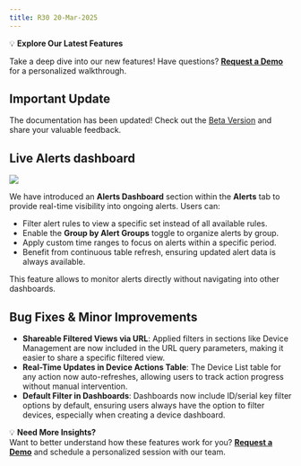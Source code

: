```yaml
---
title: R30 20-Mar-2025
---
```


💡 **Explore Our Latest Features** 

Take a deep dive into our new features! Have questions? [**Request a Demo**](https://cal.com/kraviteja/bytebeam-101) for a personalized walkthrough.

## Important Update

<Note>The documentation has been updated! Check out the [Beta Version](https://bytebeamio.mintlify.app/getting-started/signup) and share your valuable feedback.</Note>

## Live Alerts dashboard

![](/assets/alertsdashboard.png)

We have introduced an **Alerts Dashboard** section within the **Alerts** tab to provide real-time visibility into ongoing alerts. Users can:

  - Filter alert rules to view a specific set instead of all available rules.
  - Enable the **Group by Alert Groups** toggle to organize alerts by group.
  - Apply custom time ranges to focus on alerts within a specific period.
  - Benefit from continuous table refresh, ensuring updated alert data is always available.

This feature allows to monitor alerts directly without navigating into other dashboards.

## Bug Fixes & Minor Improvements
  - **Shareable Filtered Views via URL**: Applied filters in sections like Device Management are now included in the URL query parameters, making it easier to share a specific filtered view. 
  - **Real-Time Updates in Device Actions Table**: The Device List table for any action now auto-refreshes, allowing users to track action progress without manual intervention.
  - **Default Filter in Dashboards**: Dashboards now include ID/serial key filter options by default, ensuring users always have the option to filter devices, especially when creating a device dashboard.


💡 **Need More Insights?**  
Want to better understand how these features work for you? [**Request a Demo**](https://cal.com/kraviteja/bytebeam-101) and schedule a personalized session with our team.


